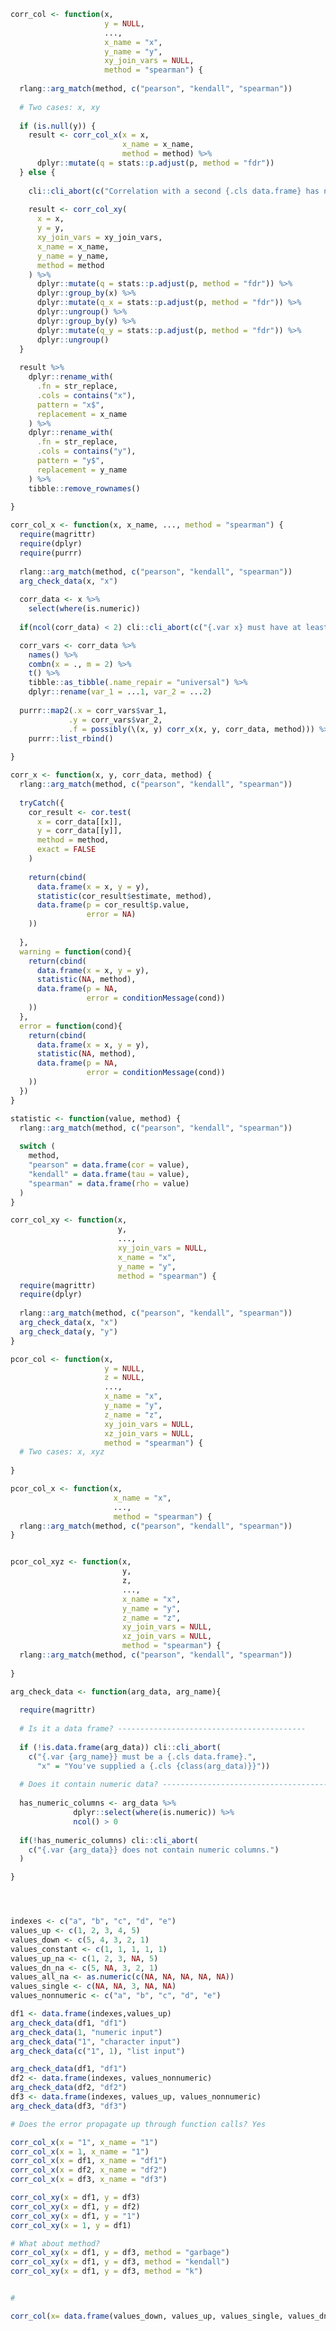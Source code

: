 ```r
corr_col <- function(x,
                     y = NULL,
                     ...,
                     x_name = "x",
                     y_name = "y",
                     xy_join_vars = NULL,
                     method = "spearman") {
  
  rlang::arg_match(method, c("pearson", "kendall", "spearman"))
  
  # Two cases: x, xy
  
  if (is.null(y)) {
    result <- corr_col_x(x = x,
                         x_name = x_name,
                         method = method) %>%
      dplyr::mutate(q = stats::p.adjust(p, method = "fdr"))
  } else {
    
    cli::cli_abort(c("Correlation with a second {.cls data.frame} has not been implemented yet!"))
    
    result <- corr_col_xy(
      x = x,
      y = y,
      xy_join_vars = xy_join_vars,
      x_name = x_name,
      y_name = y_name,
      method = method
    ) %>%
      dplyr::mutate(q = stats::p.adjust(p, method = "fdr")) %>%
      dplyr::group_by(x) %>%
      dplyr::mutate(q_x = stats::p.adjust(p, method = "fdr")) %>%
      dplyr::ungroup() %>%
      dplyr::group_by(y) %>%
      dplyr::mutate(q_y = stats::p.adjust(p, method = "fdr")) %>%
      dplyr::ungroup()
  }
  
  result %>%
    dplyr::rename_with(
      .fn = str_replace,
      .cols = contains("x"),
      pattern = "x$",
      replacement = x_name
    ) %>%
    dplyr::rename_with(
      .fn = str_replace,
      .cols = contains("y"),
      pattern = "y$",
      replacement = y_name
    ) %>%
    tibble::remove_rownames()
  
}

corr_col_x <- function(x, x_name, ..., method = "spearman") {
  require(magrittr)
  require(dplyr)
  require(purrr)
  
  rlang::arg_match(method, c("pearson", "kendall", "spearman"))
  arg_check_data(x, "x")
  
  corr_data <- x %>%
    select(where(is.numeric))
  
  if(ncol(corr_data) < 2) cli::cli_abort(c("{.var x} must have at least two numeric columns."))

  corr_vars <- corr_data %>%
    names() %>%
    combn(x = ., m = 2) %>%
    t() %>%
    tibble::as_tibble(.name_repair = "universal") %>%
    dplyr::rename(var_1 = ...1, var_2 = ...2)
  
  purrr::map2(.x = corr_vars$var_1,
             .y = corr_vars$var_2,
             .f = possibly(\(x, y) corr_x(x, y, corr_data, method))) %>%
    purrr::list_rbind()
  
}

corr_x <- function(x, y, corr_data, method) {
  rlang::arg_match(method, c("pearson", "kendall", "spearman"))
  
  tryCatch({
    cor_result <- cor.test(
      x = corr_data[[x]],
      y = corr_data[[y]],
      method = method,
      exact = FALSE
    )
    
    return(cbind(
      data.frame(x = x, y = y),
      statistic(cor_result$estimate, method),
      data.frame(p = cor_result$p.value,
                 error = NA)
    ))
    
  },
  warning = function(cond){
    return(cbind(
      data.frame(x = x, y = y),
      statistic(NA, method),
      data.frame(p = NA,
                 error = conditionMessage(cond))
    ))
  },
  error = function(cond){
    return(cbind(
      data.frame(x = x, y = y),
      statistic(NA, method),
      data.frame(p = NA,
                 error = conditionMessage(cond))
    ))
  })
}

statistic <- function(value, method) {
  rlang::arg_match(method, c("pearson", "kendall", "spearman"))
  
  switch (
    method,
    "pearson" = data.frame(cor = value),
    "kendall" = data.frame(tau = value),
    "spearman" = data.frame(rho = value)
  )
}

corr_col_xy <- function(x,
                        y,
                        ...,
                        xy_join_vars = NULL,
                        x_name = "x",
                        y_name = "y",
                        method = "spearman") {
  require(magrittr)
  require(dplyr)
  
  rlang::arg_match(method, c("pearson", "kendall", "spearman"))
  arg_check_data(x, "x")
  arg_check_data(y, "y")
}

pcor_col <- function(x,
                     y = NULL,
                     z = NULL,
                     ...,
                     x_name = "x",
                     y_name = "y",
                     z_name = "z",
                     xy_join_vars = NULL,
                     xz_join_vars = NULL,
                     method = "spearman") {
  # Two cases: x, xyz
  
}

pcor_col_x <- function(x,
                       x_name = "x",
                       ...,
                       method = "spearman") {
  rlang::arg_match(method, c("pearson", "kendall", "spearman"))
}


pcor_col_xyz <- function(x,
                         y,
                         z,
                         ...,
                         x_name = "x",
                         y_name = "y",
                         z_name = "z",
                         xy_join_vars = NULL,
                         xz_join_vars = NULL,
                         method = "spearman") {
  rlang::arg_match(method, c("pearson", "kendall", "spearman"))
  
}

arg_check_data <- function(arg_data, arg_name){
  
  require(magrittr)
  
  # Is it a data frame? ------------------------------------------
  
  if (!is.data.frame(arg_data)) cli::cli_abort(
    c("{.var {arg_name}} must be a {.cls data.frame}.",
      "x" = "You've supplied a {.cls {class(arg_data)}}"))
  
  # Does it contain numeric data? ------------------------------------------
  
  has_numeric_columns <- arg_data %>%
              dplyr::select(where(is.numeric)) %>%
              ncol() > 0
  
  if(!has_numeric_columns) cli::cli_abort(
    c("{.var {arg_data}} does not contain numeric columns.")
  )

}





```


```r
indexes <- c("a", "b", "c", "d", "e")
values_up <- c(1, 2, 3, 4, 5)
values_down <- c(5, 4, 3, 2, 1)
values_constant <- c(1, 1, 1, 1, 1)
values_up_na <- c(1, 2, 3, NA, 5)
values_dn_na <- c(5, NA, 3, 2, 1)
values_all_na <- as.numeric(c(NA, NA, NA, NA, NA))
values_single <- c(NA, NA, 3, NA, NA)
values_nonnumeric <- c("a", "b", "c", "d", "e")


```


```r

df1 <- data.frame(indexes,values_up)
arg_check_data(df1, "df1")
arg_check_data(1, "numeric input")
arg_check_data("1", "character input")
arg_check_data(c("1", 1), "list input")

arg_check_data(df1, "df1") 
df2 <- data.frame(indexes, values_nonnumeric)
arg_check_data(df2, "df2")
df3 <- data.frame(indexes, values_up, values_nonnumeric)
arg_check_data(df3, "df3")

# Does the error propagate up through function calls? Yes

corr_col_x(x = "1", x_name = "1")
corr_col_x(x = 1, x_name = "1")
corr_col_x(x = df1, x_name = "df1")
corr_col_x(x = df2, x_name = "df2")
corr_col_x(x = df3, x_name = "df3")

corr_col_xy(x = df1, y = df3)
corr_col_xy(x = df1, y = df2)
corr_col_xy(x = df1, y = "1")
corr_col_xy(x = 1, y = df1)

# What about method?
corr_col_xy(x = df1, y = df3, method = "garbage")
corr_col_xy(x = df1, y = df3, method = "kendall")
corr_col_xy(x = df1, y = df3, method = "k")


#

corr_col(x= data.frame(values_down, values_up, values_single, values_dn_na, values_up_na), y = data.frame(indexes), x_name = "test", y_name ="also")

```

